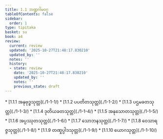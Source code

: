 ```yaml
---
title: 1.1 ဘဏ္ဍဂါမဝဂ္ဂ
tableOfContents: false
sidebar:
  order: 1
type: tipitaka
basket: su
book: a4
review:
  current: review
  updated: '2025-10-27T21:48:17.830210'
  updated_by: ''
  notes: ''
  history:
  - state: review
    date: '2025-10-27T21:48:17.830210'
    updated_by: ''
    notes: ''
    previous_state: draft
---
```



<ReviewStatus review={frontmatter.review} showDetails={true} />

<HypothesisAnnotation frontmatter={frontmatter} />

<DynamicBreadcrumb />



<TableOfContents book="a4" section="1.1">
* [1.1.1 အနုဗုဒ္ဓသုတ္တ](./1-1-1/)
* [1.1.2 ပပတိတသုတ္တ](./1-1-2/)
* [1.1.3 ပဌမခတသုတ္တ](./1-1-3/)
* [1.1.4 ဒုတိယခတသုတ္တ](./1-1-4/)
* [1.1.5 အနုသောတသုတ္တ](./1-1-5/)
* [1.1.6 အပ္ပဿုတသုတ္တ](./1-1-6/)
* [1.1.7 သောဘနသုတ္တ](./1-1-7/)
* [1.1.8 ဝေသာရဇ္ဇသုတ္တ](./1-1-8/)
* [1.1.9 တဏှုပ္ပါဒသုတ္တ](./1-1-9/)
* [1.1.10 ယောဂသုတ္တ](./1-1-10/)
</TableOfContents>